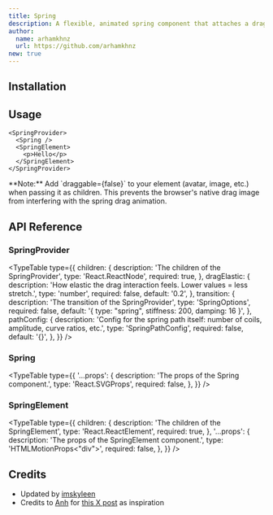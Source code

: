 ```yaml
---
title: Spring
description: A flexible, animated spring component that attaches a draggable element to its origin with a spring line.
author:
  name: arhamkhnz
  url: https://github.com/arhamkhnz
new: true
---
```


<ComponentPreview name="demo-primitives-animate-spring" />

## Installation

<ComponentInstallation name="primitives-animate-spring" />

## Usage

```tsx
<SpringProvider>
  <Spring />
  <SpringElement>
    <p>Hello</p>
  </SpringElement>
</SpringProvider>
```

<Callout type="info">
  **Note:** Add `draggable={false}` to your element (avatar, image, etc.) when
  passing it as children. This prevents the browser's native drag image from
  interfering with the spring drag animation.
</Callout>

## API Reference

### SpringProvider

<TypeTable
  type={{
    children: {
      description: 'The children of the SpringProvider',
      type: 'React.ReactNode',
      required: true,
    },
    dragElastic: {
      description:
        'How elastic the drag interaction feels. Lower values = less stretch.',
      type: 'number',
      required: false,
      default: '0.2',
    },
    transition: {
      description: 'The transition of the SpringProvider',
      type: 'SpringOptions',
      required: false,
      default: '{ type: "spring", stiffness: 200, damping: 16 }',
    },
    pathConfig: {
      description:
        'Config for the spring path itself: number of coils, amplitude, curve ratios, etc.',
      type: 'SpringPathConfig',
      required: false,
      default: '{}',
    },
  }}
/>

### Spring

<TypeTable
  type={{
    '...props': {
      description: 'The props of the Spring component.',
      type: 'React.SVGProps<SVGSVGElement>',
      required: false,
    },
  }}
/>

### SpringElement

<TypeTable
  type={{
    children: {
      description: 'The children of the SpringElement',
      type: 'React.ReactElement',
      required: true,
    },
    '...props': {
      description: 'The props of the SpringElement component.',
      type: 'HTMLMotionProps<"div">',
      required: false,
    },
  }}
/>

## Credits

- Updated by [imskyleen](https://github.com/imskyleen)
- Credits to [Anh](https://x.com/pwign) for [this X post](https://x.com/pwign/status/1927760004183970067) as inspiration
